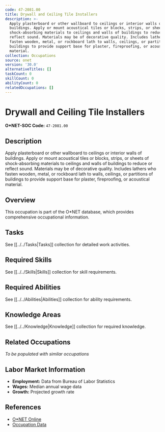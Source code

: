 ```yaml
---
code: 47-2081.00
title: Drywall and Ceiling Tile Installers
description: >-
  Apply plasterboard or other wallboard to ceilings or interior walls of
  buildings. Apply or mount acoustical tiles or blocks, strips, or sheets of
  shock-absorbing materials to ceilings and walls of buildings to reduce or
  reflect sound. Materials may be of decorative quality. Includes lathers who
  fasten wooden, metal, or rockboard lath to walls, ceilings, or partitions of
  buildings to provide support base for plaster, fireproofing, or acoustical
  material.
collection: Occupations
source: onet
version: '30.0'
alternativeTitles: []
taskCount: 0
skillCount: 0
abilityCount: 0
relatedOccupations: []
---
```

# Drywall and Ceiling Tile Installers

**O*NET-SOC Code:** `47-2081.00`

## Description

Apply plasterboard or other wallboard to ceilings or interior walls of buildings. Apply or mount acoustical tiles or blocks, strips, or sheets of shock-absorbing materials to ceilings and walls of buildings to reduce or reflect sound. Materials may be of decorative quality. Includes lathers who fasten wooden, metal, or rockboard lath to walls, ceilings, or partitions of buildings to provide support base for plaster, fireproofing, or acoustical material.

## Overview

This occupation is part of the O*NET database, which provides comprehensive occupational information.

## Tasks

See [[../../Tasks|Tasks]] collection for detailed work activities.

## Required Skills

See [[../../Skills|Skills]] collection for skill requirements.

## Required Abilities

See [[../../Abilities|Abilities]] collection for ability requirements.

## Knowledge Areas

See [[../../Knowledge|Knowledge]] collection for required knowledge.

## Related Occupations

*To be populated with similar occupations*

## Labor Market Information

- **Employment:** Data from Bureau of Labor Statistics
- **Wages:** Median annual wage data
- **Growth:** Projected growth rate

## References

- [O*NET Online](https://www.onetonline.org/link/summary/47-2081.00)
- [Occupation Data](https://www.onetcenter.org/)
